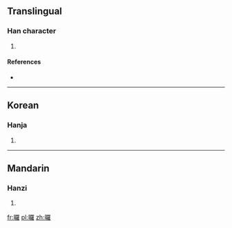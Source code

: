 ==Translingual==

===Han character===
{{Han char|rn=72|rad=日|as=19|sn=23|four=|canj=日田中土 (AWLG)}}

# {{defn|Han|sort=日19}}

====References====
* {{Han ref|kx=0501.420|dkj=14264|dj=0872.180|hdz=21542.160|uh=66EA|ud=26346}}

----

==Korean==

===Hanja===
{{ko-hanja|hangeul=라>나|eumhun=|rv=ra>na|mr=ra>na|y=la>na}}

# {{defn|lang=ko|sort=日19}}

----

==Mandarin==

===Hanzi===
{{cmn-hanzi|pin=[[luǒ]] ([[luo3]])|wg=lo<sup>3</sup>}}

# {{defn|lang=cmn|sort=日19}}

[[fr:曪]]
[[pl:曪]]
[[zh:曪]]